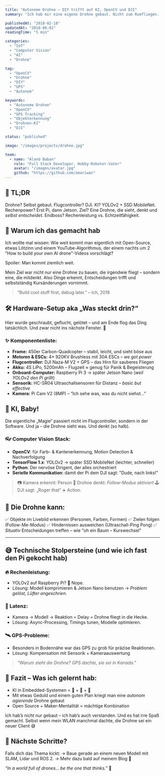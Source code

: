 ```yaml
---
title: "Autonome Drohne – DIY trifft auf KI, OpenCV und DJI"
summary: "Ich hab mir eine eigene Drohne gebaut. Nicht zum Rumfliegen. Sondern zum Denken. Mit KI, Objekterkennung, GPS und dem Willen zur Autonomie. HAL 9000 im Miniformat – aber freundlich."

publishedAt: "2018-02-18"
updatedAt: "2018-06-01"
readingTime: "5 min"

categories:
  - "IoT"
  - "Computer Vision"
  - "AI"
  - "Drohne"

tag:
  - "OpenCV"
  - "Drohne"
  - "DIY"
  - "GPS"
  - "Autonom"

keywords:
  - "Autonome Drohne"
  - "OpenCV"
  - "GPS Tracking"
  - "Objekterkennung"
  - "Drohnen-KI"
  - "DJI"

status: "published"

image: "/images/projects/drohne.jpg"

team:
  - name: "Aland Baban"
    role: "Full Stack Developer, Hobby-Roboter-Vater"
    avatar: "/images/avatar.jpg"
    github: "https://github.com/amariwan"
---
```


## 👀 TL;DR

Drohne? Selbst gebaut.
Flugcontroller? DJI.
KI? YOLOv2 + SSD MobileNet.
Rechenpower? Erst Pi, dann Jetson.
Ziel? Eine Drohne, die sieht, denkt und _selbst entscheidet_.
Endboss? Rechenleistung vs. Echtzeitfähigkeit.

## 🧠 Warum ich das gemacht hab

Ich wollte mal wissen: Wie weit kommt man eigentlich mit Open-Source, etwas Lötzinn und einem YouTube-Algorithmus, der einem nachts um 2 "How to build your own AI drone"-Videos vorschlägt?

Spoiler: Man kommt ziemlich weit.

Mein Ziel war nicht nur eine Drohne zu bauen, die irgendwie fliegt – sondern eine, die mitdenkt. Also Dinge erkennt, Entscheidungen trifft und selbstständig Kursänderungen vornimmt.

> “Build cool stuff first, debug later.” – Ich, 2018

## 🛠️ Hardware-Setup aka „Was steckt drin?“

Hier wurde geschraubt, geflucht, gelötet – und am Ende flog das Ding tatsächlich. Und zwar nicht ins nächste Fenster. 🎉

### ✨ Komponentenliste:

- **Frame:** 450er Carbon-Quadcopter – stabil, leicht, und sieht böse aus
- **Motoren & ESCs:** 4× 920KV Brushless mit 30A ESCs – _we got power_
- **Flugcontroller:** DJI Naza-M V2 + GPS – das Hirn für sauberes Fliegen
- **Akku:** 4S LiPo, 5200mAh – Flugzeit ≈ genug für Panik & Begeisterung
- **Onboard-Computer:** Raspberry Pi 3 → später Jetson Nano (_weil YOLOv2 den Pi grillt_)
- **Sensorik:** HC-SR04 Ultraschallsensoren für Distanz – _basic but effective_
- **Kamera:** Pi Cam V2 (8MP) – “Ich sehe was, was du nicht siehst…”

## 🧠 KI, Baby!

Die eigentliche „Magie“ passiert nicht im Flugcontroller, sondern in der Software. Und ja – die Drohne sieht was. Und denkt (so halb).

### 👓 Computer Vision Stack:

- **OpenCV**: für Farb- & Kantenerkennung, Motion Detection & Nachverfolgung
- **TensorFlow 1.x**: YOLOv2 → später SSD MobileNet (leichter, schneller)
- **Python**: Der nervöse Dirigent, der alles orchestriert
- **Serielle Kommunikation**: damit der Pi dem DJI sagt: "Dude, nach links!"

> 📷 Kamera erkennt: Person
> 🧠 Drohne denkt: _Follow-Modus aktiviert_
> 🕹️ DJI sagt: „Roger that“
> ✈️ Action.

## 🧠 Die Drohne kann:

✅ Objekte im Livebild erkennen (Personen, Farben, Formen)
✅ Zielen folgen (Follow-Me-Modus)
✅ Hindernissen ausweichen (Ultraschall-Ping Pong)
✅ _Situativ_ Entscheidungen treffen – wie "oh ein Baum – Kurswechsel"

---

## 😅 Technische Stolpersteine (und wie ich fast den Pi gekocht hab)

### 🔥 Rechenleistung:

- YOLOv2 auf Raspberry Pi? 🤡 Nope.
- Lösung: Modell komprimieren & Jetson Nano benutzen → _Problem gelöst, Lüfter angeschrien._

### 🐢 Latenz:

- Kamera → Modell → Reaktion = Delay = Drohne fliegt in die Hecke.
- Lösung: Async-Processing, Timings tunen, Modelle optimieren.

### 🛰️ GPS-Probleme:

- Besonders in Bodennähe war das GPS zu grob für präzise Reaktionen.
- Lösung: Kompensation mit Sensorik + Kameraauswertung

> _“Warum steht die Drohne? GPS dachte, sie sei in Kanada.”_

## 📌 Fazit – Was ich gelernt hab:

- KI in Embedded-Systemen = 🧠 + 🔋 + 🤬
- Mit etwas Geduld und einem guten Plan kriegt man eine _autonom agierende_ Drohne gebaut
- Open Source + Maker-Mentalität = mächtige Kombination

Ich hab’s nicht nur gebaut – ich hab’s auch verstanden.
Und es hat irre Spaß gemacht.
Selbst wenn mein WLAN manchmal dachte, die Drohne sei ein neuer Client 😅

## 🧩 Nächste Schritte?

Falls dich das Thema kickt:
→ Baue gerade an einem neuen Modell mit SLAM, Lidar und ROS 2.
→ Mehr dazu bald auf meinem Blog 🚀

_“In a world full of drones... be the one that thinks.”_ 🤖
